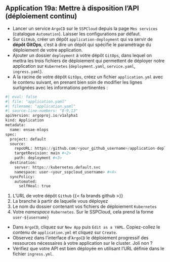 ::: {.callout-tip}
## Application 19a: Mettre à disposition l'API (déploiement continu)

- Lancer un service `ArgoCD` sur le `SSPCloud` depuis la page `Mes services` (catalogue `Automation`). Laisser
les configurations par défaut. 
- Sur `GitHub`, créer un dépôt `application-deployment` qui va servir de **dépôt GitOps**, c'est à dire un dépôt qui spécifie le paramétrage du déploiement de votre application.
- Ajouter un dossier `deployment` à votre dépôt `GitOps`, dans lequel on mettra les trois fichiers de déploiement qui permettent de déployer notre application sur `Kubernetes` (`deployment.yaml`, `service.yaml`, `ingress.yaml`).
- A la racine de votre dépôt `GitOps`, créez un fichier `application.yml` avec le contenu suivant, en prenant bien soin de modifier les lignes surlignées avec les informations pertinentes :

```python
#| eval: false
#| file: "application.yaml"
#| filename: "application.yaml"
#| source-line-numbers: "8-9,13"
apiVersion: argoproj.io/v1alpha1
kind: Application
metadata:
  name: ensae-mlops
spec:
  project: default
  source:
    repoURL: https://github.com/<your_github_username>/application-deployment.git #<1>
    targetRevision: main #<2>
    path: deployment #<3>
  destination:
    server: https://kubernetes.default.svc
    namespace: user-<your_sspcloud_username> #<4>
  syncPolicy:
    automated:
      selfHeal: true
```
1. L'URL de votre dépôt `Github` {{< fa brands github >}}
2. La branche à partir de laquelle vous déployez
3. Le nom du dossier contenant vos fichiers de déploiement `Kubernetes`
4. Votre _namespace_ `Kubernetes`. Sur le SSPCloud, cela prend la forme `user-${username}`

- Dans `ArgoCD`, cliquez sur `New App` puis `Edit as a YAML`. Copiez-collez le contenu de `application.yml` et cliquez sur `Create`.
- Observez dans l'interface d'`ArgoCD` le déploiement progressif des ressources nécessaires à votre application sur le cluster. Joli non ?
- Vérifiez que votre API est bien déployée en utilisant l’URL définie dans le fichier `ingress.yml`.

:::
